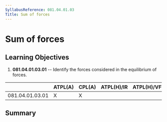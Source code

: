 ```yaml
---
SyllabusReference: 081.04.01.03
Title: Sum of forces
---
```


# Sum of forces

## Learning Objectives

1.  **081.04.01.03.01** -- Identify the forces considered in the equilibrium of
    forces.

|                 | ATPL(A) | CPL(A) | ATPL(H)/IR | ATPL(H)/VFR | CPL(H) | IR  | CBIR(A) |
| --------------- | ------- | ------ | ---------- | ----------- | ------ | --- | ------- |
| 081.04.01.03.01 | X       | X      |            |             |        |     |         |

## Summary
